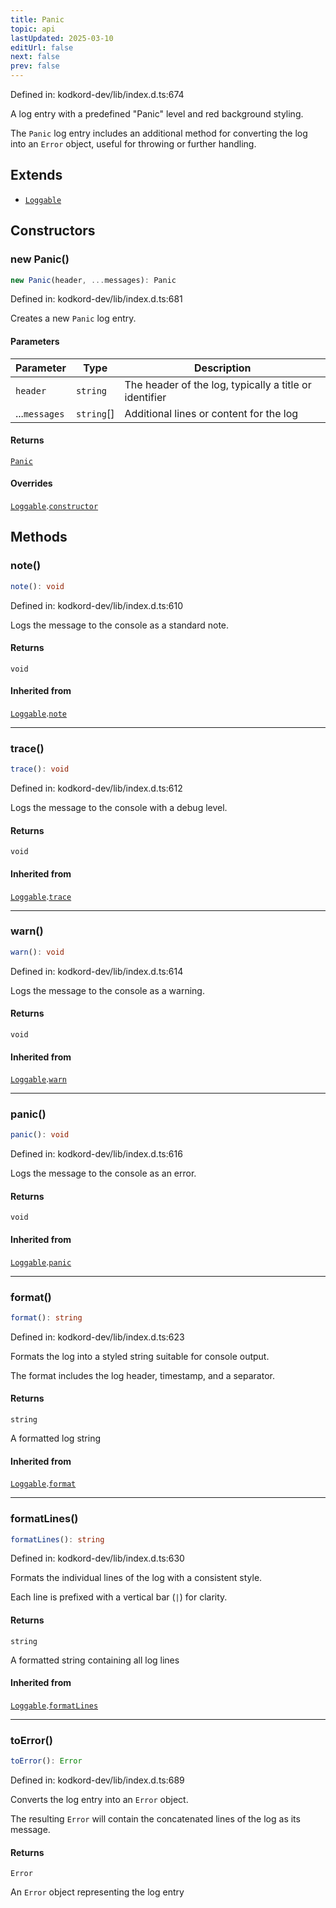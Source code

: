 ```yaml
---
title: Panic
topic: api
lastUpdated: 2025-03-10
editUrl: false
next: false
prev: false
---
```


Defined in: kodkord-dev/lib/index.d.ts:674

A log entry with a predefined "Panic" level and red background styling.

The `Panic` log entry includes an additional method for converting the log
into an `Error` object, useful for throwing or further handling.

## Extends

- [`Loggable`](/api/core/dev/classes/loggable/)

## Constructors

### new Panic()

```ts
new Panic(header, ...messages): Panic
```

Defined in: kodkord-dev/lib/index.d.ts:681

Creates a new `Panic` log entry.

#### Parameters

| Parameter | Type | Description |
| ------ | ------ | ------ |
| `header` | `string` | The header of the log, typically a title or identifier |
| ...`messages` | `string`[] | Additional lines or content for the log |

#### Returns

[`Panic`](/api/core/dev/classes/panic/)

#### Overrides

[`Loggable`](/api/core/dev/classes/loggable/).[`constructor`](/api/core/dev/classes/loggable/#constructors)

## Methods

### note()

```ts
note(): void
```

Defined in: kodkord-dev/lib/index.d.ts:610

Logs the message to the console as a standard note.

#### Returns

`void`

#### Inherited from

[`Loggable`](/api/core/dev/classes/loggable/).[`note`](/api/core/dev/classes/loggable/#note)

***

### trace()

```ts
trace(): void
```

Defined in: kodkord-dev/lib/index.d.ts:612

Logs the message to the console with a debug level.

#### Returns

`void`

#### Inherited from

[`Loggable`](/api/core/dev/classes/loggable/).[`trace`](/api/core/dev/classes/loggable/#trace)

***

### warn()

```ts
warn(): void
```

Defined in: kodkord-dev/lib/index.d.ts:614

Logs the message to the console as a warning.

#### Returns

`void`

#### Inherited from

[`Loggable`](/api/core/dev/classes/loggable/).[`warn`](/api/core/dev/classes/loggable/#warn)

***

### panic()

```ts
panic(): void
```

Defined in: kodkord-dev/lib/index.d.ts:616

Logs the message to the console as an error.

#### Returns

`void`

#### Inherited from

[`Loggable`](/api/core/dev/classes/loggable/).[`panic`](/api/core/dev/classes/loggable/#panic)

***

### format()

```ts
format(): string
```

Defined in: kodkord-dev/lib/index.d.ts:623

Formats the log into a styled string suitable for console output.

The format includes the log header, timestamp, and a separator.

#### Returns

`string`

A formatted log string

#### Inherited from

[`Loggable`](/api/core/dev/classes/loggable/).[`format`](/api/core/dev/classes/loggable/#format)

***

### formatLines()

```ts
formatLines(): string
```

Defined in: kodkord-dev/lib/index.d.ts:630

Formats the individual lines of the log with a consistent style.

Each line is prefixed with a vertical bar (`|`) for clarity.

#### Returns

`string`

A formatted string containing all log lines

#### Inherited from

[`Loggable`](/api/core/dev/classes/loggable/).[`formatLines`](/api/core/dev/classes/loggable/#formatlines)

***

### toError()

```ts
toError(): Error
```

Defined in: kodkord-dev/lib/index.d.ts:689

Converts the log entry into an `Error` object.

The resulting `Error` will contain the concatenated lines of the log as its message.

#### Returns

`Error`

An `Error` object representing the log entry
